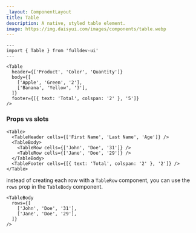 ```yaml
---
_layout: ComponentLayout
title: Table
description: A native, styled table element.
image: https://img.daisyui.com/images/components/table.webp
---
```



```astro live
---
import { Table } from 'fulldev-ui'
---

<Table
  header={['Product', 'Color', 'Quantity']}
  body={[
    ['Apple', 'Green', '2'],
    ['Banana', 'Yellow', '3'],
  ]}
  footer={[{ text: 'Total', colspan: '2' }, '5']}
/>
```

### Props vs slots

```astro
<Table>
  <TableHeader cells={['First Name', 'Last Name', 'Age']} />
  <TableBody>
    <TableRow cells={['John', 'Doe', '31']} />
    <TableRow cells={['Jane', 'Doe', '29']} />
  </TableBody>
  <TableFooter cells={[{ text: 'Total', colspan: '2' }, '2']} />
</Table>
```

instead of creating each row with a `TableRow` component, you can use the `rows` prop in the `TableBody` component.

```astro
<TableBody
  rows={[
    ['John', 'Doe', '31'],
    ['Jane', 'Doe', '29'],
  ]}
/>
```
